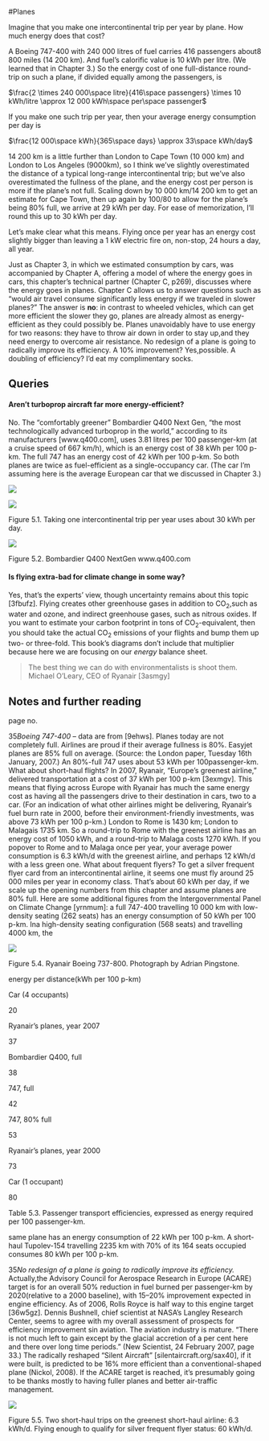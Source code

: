 #Planes

Imagine that you make one intercontinental trip per year by plane.
How much energy does that cost?

A Boeing 747-400 with 240 000 litres of fuel carries 416 passengers
about8 800 miles (14 200 km). And fuel's calorific value is 10 kWh per
litre. (We learned that in Chapter 3.) So the energy cost of one
full-distance round-trip on such a plane, if divided equally among the
passengers, is

$\frac{2 \times 240 000\space litre}{416\space passengers} \times 10 kWh/litre \approx 12 000 kWh\space per\space passenger$

If you make one such trip per year, then your average energy
consumption per day is

$\frac{12 000\space kWh}{365\space days} \approx 33\space kWh/day$

14 200 km is a little further than London to Cape Town (10 000 km)
and London to Los Angeles (9000km), so I think we've slightly
overestimated the distance of a typical long-range intercontinental trip;
but we've also overestimated the fullness of the plane, and the energy
cost per person is more if the plane's not full. Scaling down by 10 000
km/14 200 km to get an estimate for Cape Town, then up again by 100/80 to
allow for the plane's being 80% full, we arrive at 29 kWh per day. For
ease of memorization, I'll round this up to 30 kWh per day.

Let's make clear what this means. Flying once per year has an energy cost
slightly bigger than leaving a 1 kW electric fire on, non-stop, 24
hours a day, all year.

Just as Chapter 3, in which we estimated consumption by cars,
was accompanied by Chapter A, offering a model of where the energy goes
in cars, this chapter's technical partner (Chapter C, p269), discusses
where the energy goes in planes. Chapter C allows us to answer questions
such as "would air travel consume significantly less energy if we
traveled in slower planes?"  The answer is **no**: in contrast to wheeled
vehicles, which can get more efficient the slower they go, planes are
already almost as energy-efficient as they could possibly be. Planes
unavoidably have to use energy for two reasons: they have to throw air
down in order to stay up,and they need energy to overcome air
resistance. No redesign of a plane is going to radically improve its
efficiency. A 10% improvement? Yes,possible. A doubling of efficiency?
I'd eat my complimentary socks.

Queries
-------

#### Aren't turboprop aircraft far more energy-efficient?

No. The "comfortably greener"  Bombardier Q400 Next Gen, "the
most technologically advanced turboprop in the world,"  according to its
manufacturers [www.q400.com], uses 3.81 litres per 100 passenger-km (at a
cruise speed of 667 km/h), which is an energy cost of 38 kWh per 100
p-km. The full 747 has an energy cost of 42 kWh per 100 p-km. So both
planes are twice as fuel-efficient as a single-occupancy car. (The car
I'm assuming here is the average European car that we discussed in
Chapter 3.)

![](images/figure334.png)

![](images/figure29.png)

Figure 5.1. Taking one intercontinental trip per year uses about 30 kWh
per day.

![](images/figure30.png)

Figure 5.2. Bombardier Q400 NextGen www.q400.com


#### Is flying extra-bad for climate change in some way?

Yes, that's the experts' view, though uncertainty remains about
this topic [3fbufz]. Flying creates other greenhouse gases in addition to
CO~2~,such as water and ozone, and indirect greenhouse gases, such as
nitrous oxides. If you want to estimate your carbon footprint in tons of
CO~2~-equivalent, then you should take the actual CO~2~ emissions of
your flights and bump them up two- or three-fold. This book's diagrams
don't include that multiplier because here we are focusing on our
*energy* balance sheet.

> The best thing we can do with environmentalists is shoot them. Michael
> O'Leary, CEO of Ryanair [3asmgy]

Notes and further reading
-------------------------

page no.

35*Boeing 747-400* – data are from [9ehws]. Planes today are not
completely full. Airlines are proud if their average fullness is 80%.
Easyjet planes are 85% full on average. (Source: the London paper, Tuesday
16th January, 2007.) An 80%-full 747 uses about 53 kWh per
100passenger-km. What about short-haul flights? In 2007, Ryanair,
"Europe's greenest airline," delivered transportation at a cost of 37 kWh
per 100 p-km [3exmgv]. This means that flying across Europe with Ryanair
has much the same energy cost as having all the passengers drive to their
destination in cars, two to a car. (For an indication of what other
airlines might be delivering, Ryanair's fuel burn rate in 2000, before
their environment-friendly investments, was above 73 kWh per 100 p-km.)
London to Rome is 1430 km; London to Malagais 1735 km. So a round-trip
to Rome with the greenest airline has an energy cost of 1050 kWh, and a
round-trip to Malaga costs 1270 kWh. If you popover to Rome and to
Malaga once per year, your average power consumption is 6.3 kWh/d with
the greenest airline, and perhaps 12 kWh/d with a less green one. What
about frequent flyers? To get a silver frequent flyer card from an
intercontinental airline, it seems one must fly around 25 000 miles per
year in economy class. That's about 60 kWh per day, if we scale up the
opening numbers from this chapter and assume planes are 80% full. Here are
some additional figures from the Intergovernmental Panel on Climate
Change [yrnmum]: a full 747-400 travelling 10 000 km with
low-density seating (262 seats) has an energy consumption of 50 kWh per
100 p-km. Ina high-density seating configuration (568 seats) and
travelling 4000 km, the

![](images/figure31.png)

Figure 5.4. Ryanair Boeing 737-800. Photograph by Adrian Pingstone.

energy per distance(kWh per 100 p-km)

Car (4 occupants)

20

Ryanair's planes, year 2007

37

Bombardier Q400, full

38

747, full

42

747, 80% full

53

Ryanair's planes, year 2000

73

Car (1 occupant)

80

Table 5.3. Passenger transport efficiencies, expressed as energy
required per 100 passenger-km.

same plane has an energy consumption of 22 kWh per 100 p-km. A
short-haul Tupolev-154 travelling 2235 km with 70% of its 164 seats
occupied consumes 80 kWh per 100 p-km.

35*No redesign of a plane is going to radically improve its efficiency.*
Actually,the Advisory Council for Aerospace Research in Europe (ACARE)
target is for an overall 50% reduction in fuel burned per passenger-km by
2020(relative to a 2000 baseline), with 15–20% improvement expected in
engine efficiency. As of 2006, Rolls Royce is half way to this engine
target [36w5gz]. Dennis Bushnell, chief scientist at NASA's Langley
Research Center, seems to agree with my overall assessment of prospects
for efficiency improvement sin aviation. The aviation industry is mature.
"There is not much left to gain except by the glacial accretion of a per
cent here and there over long time periods."  (New Scientist, 24 February
2007, page 33.) The radically reshaped "Silent Aircraft" 
[silentaircraft.org/sax40], if it were built, is predicted to be 16% more
efficient than a conventional-shaped plane (Nickol, 2008). If the ACARE
target is reached, it's presumably going to be thanks mostly to having
fuller planes and better air-traffic management.

![](images/figure32.png)

Figure 5.5. Two short-haul trips on the greenest short-haul airline: 6.3
kWh/d. Flying enough to qualify for silver frequent flyer status: 60
kWh/d.
